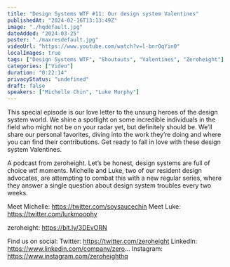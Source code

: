 ```yaml
---
title: "Design Systems WTF #11: Our design system Valentines"
publishedAt: "2024-02-16T13:13:49Z"
image: "./hqdefault.jpg"
dateAdded: "2024-03-25"
poster: "./maxresdefault.jpg"
videoUrl: "https://www.youtube.com/watch?v=l-bnrOqYin0"
localImages: true
tags: ["Design Systems WTF", "Shoutouts", "Valentines", "Zeroheight"]
categories: ["Video"]
duration: "0:22:14"
privacyStatus: "undefined"
draft: false
speakers: ["Michelle Chin", "Luke Murphy"]
---
```

This special episode is our love letter to the unsung heroes of the design system world. We shine a spotlight on some incredible individuals in the field who might not be on your radar yet, but definitely should be. We’ll share our personal favorites, diving into the work they’re doing and where you can find their contributions. Get ready to fall in love with these design system Valentines. 

A podcast from zeroheight. Let’s be honest, design systems are full of choice wtf moments. Michelle and Luke, two of our resident design advocates, are attempting to combat this with a new regular series, where they answer a single question about design system troubles every two weeks.

Meet Michelle: https://twitter.com/soysaucechin
Meet Luke: https://twitter.com/lurkmoophy

zeroheight: https://bit.ly/3DEvORN

Find us on social:
Twitter: https://twitter.com/zeroheight
LinkedIn: https://www.linkedin.com/company/zero...
Instagram: https://www.instagram.com/zeroheighthq
